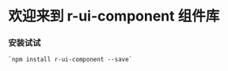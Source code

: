 
<Meta title="Welcome" />

<div className="r-ui-container">
  <h1 className="r-ui-section-title">欢迎来到 r-ui-component 组件库</h1>
  <div className="r-ui-section">
    <h3>安装试试</h3>
    <code>`npm install r-ui-component --save`</code>
  </div>
</div>

<style>
  {`
    .r-ui-section {
      width: 100%;
      display: flex;
      flex-direction: row;
      gap: 20px;
    }

    .r-ui-section-title {
      margin-bottom: 32px;
    }
  `}
</style>
